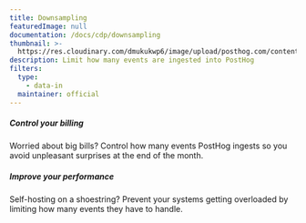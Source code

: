 ```yaml
---
title: Downsampling
featuredImage: null
documentation: /docs/cdp/downsampling
thumbnail: >-
  https://res.cloudinary.com/dmukukwp6/image/upload/posthog.com/contents/cdp/thumbnails/downsampling.png
description: Limit how many events are ingested into PostHog
filters:
  type:
    - data-in
  maintainer: official
---
```


<Section
    divider={false}
    title="Control how many events are ingested into PostHog to gain better control of billing, improve performance and more."
    size="full"
    cols={2}
>
    <div>
        <h5>Control your billing</h5>
        <p>Worried about big bills? Control how many events PostHog ingests so you avoid unpleasant surprises at the end of the month.</p>
    </div>
    <div>
        <h5>Improve your performance</h5>
        <p>Self-hosting on a shoestring? Prevent your systems getting overloaded by limiting how many events they have to handle.</p>
    </div>
</Section>

<TutorialsSlider topic="downsampler" />

<Documentation />
